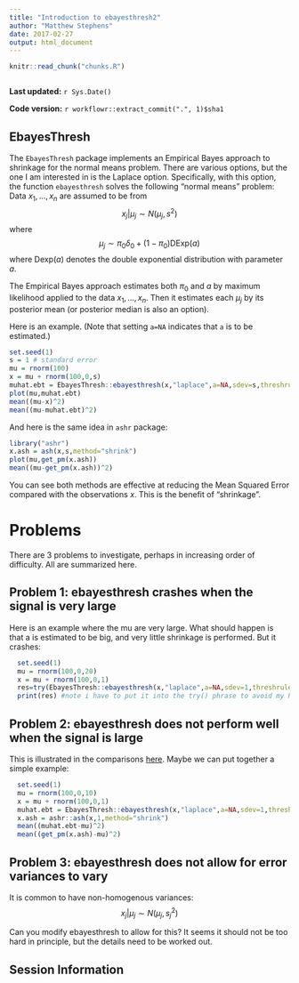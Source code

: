 ```yaml
---
title: "Introduction to ebayesthresh2"
author: "Matthew Stephens"
date: 2017-02-27
output: html_document
---
```


```r
knitr::read_chunk("chunks.R")
```

```r
```

**Last updated:** `r Sys.Date()`

**Code version:** `r workflowr::extract_commit(".", 1)$sha1`


## EbayesThresh

The `EbayesThresh` package implements an Empirical Bayes approach to shrinkage for the normal means problem. There are various options, but the one I am interested in is the Laplace option.
Specifically, with this option, the function `ebayesthresh` solves the following "normal means" problem:
Data $x_1,\dots,x_n$ are assumed to be from
$$x_j | \mu_j \sim N(\mu_j,s^2)$$
where
$$\mu_j \sim \pi_0 \delta_0 + (1-\pi_0) \text{DExp}(a)$$
where $\text{Dexp}(a)$ denotes the double exponential distribution with parameter $a$.

The Empirical Bayes approach estimates both $\pi_0$ and $a$ by maximum likelihood
applied to the data $x_1,\dots,x_n$. Then it estimates each $\mu_j$ by its posterior mean (or 
posterior median is also an option).

Here is an example. (Note that setting `a=NA` indicates that `a` is to be estimated.)
```r
set.seed(1)
s = 1 # standard error
mu = rnorm(100)
x = mu + rnorm(100,0,s)
muhat.ebt = EbayesThresh::ebayesthresh(x,"laplace",a=NA,sdev=s,threshrule="mean") 
plot(mu,muhat.ebt)
mean((mu-x)^2)
mean((mu-muhat.ebt)^2)
```

And here is the same idea in `ashr` package:
```r
library("ashr")
x.ash = ash(x,s,method="shrink")
plot(mu,get_pm(x.ash))
mean((mu-get_pm(x.ash))^2)
```

You can see both methods are effective at reducing the Mean Squared Error compared with
the observations $x$. This is the benefit of "shrinkage".

# Problems

There are 3 problems to investigate, perhaps in increasing order of difficulty. All are summarized here.

## Problem 1: ebayesthresh crashes when the signal is very large

Here is an example where the mu are very large. What should happen is that a is estimated to be big, and very little shrinkage is performed. But it crashes:
```r
  set.seed(1)
  mu = rnorm(100,0,20)
  x = mu + rnorm(100,0,1)
  res=try(EbayesThresh::ebayesthresh(x,"laplace",a=NA,sdev=1,threshrule="mean"))
  print(res) #note i have to put it into the try() phrase to avoid my Rmd file crashing....
```

## Problem 2: ebayesthresh does not perform well when the signal is large

This is illustrated in the comparisons [here](https://stephens999.github.io/dsc-normalmeans/).
Maybe we can put together a simple example:
```r
  set.seed(1)
  mu = rnorm(100,0,10)
  x = mu + rnorm(100,0,1)
  muhat.ebt = EbayesThresh::ebayesthresh(x,"laplace",a=NA,sdev=1,threshrule="mean")
  x.ash = ashr::ash(x,1,method="shrink")
  mean((muhat.ebt-mu)^2)
  mean((get_pm(x.ash)-mu)^2)
```

## Problem 3: ebayesthresh does not allow for error variances to vary

It is common to have non-homogenous variances:
$$x_j | \mu_j \sim N(\mu_j,s_j^2)$$

Can you modify ebayesthresh to allow for this? It seems it should not be too hard in principle,
but the details need to be worked out.

## Session Information

```r
```

